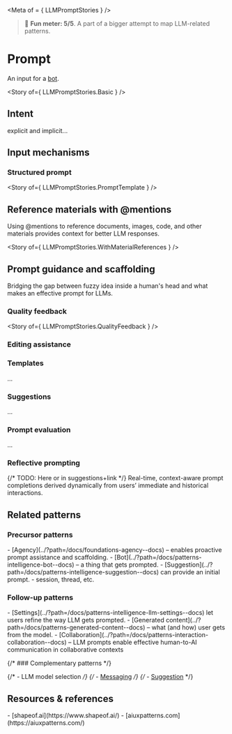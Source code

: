 
<Meta of = { LLMPromptStories } />

> 🙂 **Fun meter: 5/5**. A part of a bigger attempt to map LLM-related patterns.

# Prompt

An input for a [bot](../?path=/docs/patterns-intelligence-bot--docs).

<Story of={ LLMPromptStories.Basic } />

## Intent

explicit and implicit...

## Input mechanisms

### Structured prompt

<Story of={ LLMPromptStories.PromptTemplate } />

## Reference materials with @mentions

Using @mentions to reference documents, images, code, and other materials provides context for better LLM responses.

<Story of={ LLMPromptStories.WithMaterialReferences } />

## Prompt guidance and scaffolding

Bridging the gap between fuzzy idea inside a human's head and what makes an effective prompt for LLMs.

### Quality feedback

<Story of={ LLMPromptStories.QualityFeedback } />

### Editing assistance

### Templates

...

### Suggestions

...

### Prompt evaluation

...

### Reflective prompting

{/* TODO: Here or in suggestions+link */}
Real-time, context-aware prompt completions derived dynamically from users’ immediate and historical interactions.

## Related patterns

### Precursor patterns

<div>
- [Agency](../?path=/docs/foundations-agency--docs) – enables proactive prompt assistance and scaffolding.
- [Bot](../?path=/docs/patterns-intelligence-bot--docs) – a thing that gets prompted.
- [Suggestion](../?path=/docs/patterns-intelligence-suggestion--docs) can provide an initial prompt.
- session, thread, etc.
</div>

### Follow-up patterns

<div>
- [Settings](../?path=/docs/patterns-intelligence-llm-settings--docs) let users refine the way LLM gets prompted.
- [Generated content](../?path=/docs/patterns-generated-content--docs) – what (and how) user gets from the model.
- [Collaboration](../?path=/docs/patterns-interaction-collaboration--docs) – LLM prompts enable effective human-to-AI communication in collaborative contexts
</div>

{/* ### Complementary patterns */}

{/* - LLM model selection */}
{/* - [Messaging](../?path=/docs/compositions-messaging--docs) */}
{/* - [Suggestion](../?path=/docs/patterns-suggestion--docs) */}

## Resources & references

<div>
- [shapeof.ai](https://www.shapeof.ai/)
- [aiuxpatterns.com](https://aiuxpatterns.com/)
</div>